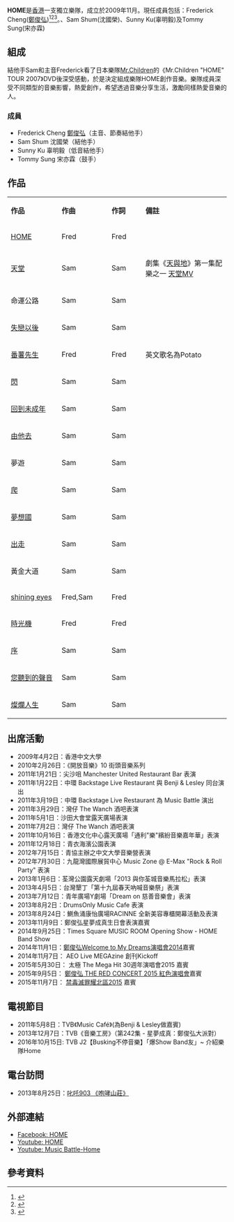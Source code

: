 {{refimprove|time=2014-01-22T13:56:49+00:00}}
{{藝人
| 姓名     = HOME
| 類型     = 樂隊
| 圖片     = 
| 圖片尺寸 = 
| 圖片簡介 = 
| 活躍年代 = 2008年－
| 出身地   = {{HKG}}
| 出道日期 = 
| 音樂類型 = 
| 唱片公司 = 
| 經紀公司 = 
| 現任成員 = Vocal: [[鄭俊弘|Frederick Cheng]] ([[鄭俊弘|鄭俊弘]])<br />Guitar: Sam Shum (沈國榮)<br />Bass: Sunny Ku (辜明毅)<br />Drums: Tommy Sung (宋亦霖)
| 過往成員 = Bass: Danny Wong (黃國霖)<br />Percussion: Lego Shum (沈樂民)
| 音樂專輯 = 
| 網站     = [https://www.facebook.com/homehkband?ref=profile Facebook: Home]
}}

'''HOME'''是[[香港|香港]]一支獨立樂隊，成立於2009年11月。現任成員包括：Frederick Cheng([[鄭俊弘|鄭俊弘]])<ref>{{cite news| title=鄭俊弘減Job備戰《星夢》| url=http://orientaldaily.on.cc/cnt/entertainment/20130825/00282_020.html| publisher=東方日報| date=2013年8月25日| accessdate=2014年1月22日| archive-date=2013年10月22日| archive-url=https://web.archive.org/web/20131022210546/http://orientaldaily.on.cc/cnt/entertainment/20130825/00282_020.html| dead-url=no}}</ref><ref>{{cite news| title=鄭俊弘 狂野的煲呔| url=http://www.hket.com/eti/article/5b664b74-c2e2-45c7-aedb-78c743be19df-787335| publisher=經濟日報| date=2014年10月4日| access-date=2014-10-10| archive-url=https://web.archive.org/web/20141030085434/http://www.hket.com/eti/article/5b664b74-c2e2-45c7-aedb-78c743be19df-787335| archive-date=2014-10-30| dead-url=yes}}</ref><ref>{{cite news| title=自組樂隊Home撐場 鄭俊弘開騷唔剝衫| url=http://hd.stheadline.com/ent/ent_content.asp?track=news&contid=304336&srctype=n| publisher=頭條日報| date=2014年10月10日| accessdate=2014年10月10日| archive-date=2014年10月17日| archive-url=https://web.archive.org/web/20141017205850/http://hd.stheadline.com/ent/ent_content.asp?track=news&contid=304336&srctype=n| dead-url=no}}</ref>。、Sam Shum(沈國榮)、Sunny Ku(辜明毅)及Tommy Sung(宋亦霖)

== 組成 ==
結他手Sam和主音Frederick看了日本樂隊[[Mr.Children|Mr.Children]]的《Mr.Children "HOME" TOUR 2007》DVD後深受感動，於是決定組成樂隊HOME創作音樂。樂隊成員深受不同類型的音樂影響，熱愛創作，希望透過音樂分享生活，激勵同樣熱愛音樂的人。

=== 成員 ===
*Frederick Cheng [[鄭俊弘|鄭俊弘]]（主音、節奏結他手）
*Sam Shum 沈國榮（結他手）
*Sunny Ku 辜明毅（低音結他手）
*Tommy Sung 宋亦霖（鼓手）

== 作品 ==
{|class="wikitable" width="50%"
|- style="background:cornflowerblue; color:white" align=center
|style="width:15%"|'''作品'''||style="width:10%"|'''作曲'''||style="width:10%"|'''作詞'''||style="width:25%"|'''備註'''
|-
|[https://soundcloud.com/homebandhk/sets/home-debut-songs HOME]{{Wayback|url=https://soundcloud.com/homebandhk/sets/home-debut-songs |date=20150925134030 }}||Fred||Fred||
|-
|[https://soundcloud.com/homebandhk/heaven 天堂]{{Wayback|url=https://soundcloud.com/homebandhk/heaven |date=20150925144231 }}||Sam||Sam||劇集《[[天與地_(無線電視劇)|天與地]]》第一集配樂之一 [https://www.youtube.com/watch?v=_UeQCgUafwA 天堂MV]{{Wayback|url=https://www.youtube.com/watch?v=_UeQCgUafwA |date=20140617190046 }}
|-
|命運公路||Sam||Sam||
|-
|[https://www.youtube.com/watch?v=M42rkASq7Sw 失戀以後]{{Wayback|url=https://www.youtube.com/watch?v=M42rkASq7Sw |date=20141208082819 }}||Sam||Sam||
|-
|[https://soundcloud.com/homebandhk/potato 番薯先生]{{Wayback|url=https://soundcloud.com/homebandhk/potato |date=20150925133950 }}||Fred||Fred||英文歌名為Potato
|-
|[https://soundcloud.com/homebandhk/flash 閃]{{Wayback|url=https://soundcloud.com/homebandhk/flash |date=20150925134011 }}||Sam||Sam||
|-
|[https://www.youtube.com/watch?v=KqMEEf868YY&list=UUU-wcSrnZ1pGUd2O2AOtWYQ 回到未成年]{{Wayback|url=https://www.youtube.com/watch?v=KqMEEf868YY&list=UUU-wcSrnZ1pGUd2O2AOtWYQ |date=20150720010812 }}||Sam||Sam||
|-
|[https://soundcloud.com/homebandhk/let-it-be 由他去]{{Wayback|url=https://soundcloud.com/homebandhk/let-it-be |date=20150925134205 }}||Sam||Sam||
|-
|夢遊||Sam||Sam||
|-
|[https://www.youtube.com/watch?v=BwauwQH9s48&list=UUU-wcSrnZ1pGUd2O2AOtWYQ 爬]{{Wayback|url=https://www.youtube.com/watch?v=BwauwQH9s48&list=UUU-wcSrnZ1pGUd2O2AOtWYQ |date=20150623144927 }}||Sam||Sam||
|-
|[https://www.youtube.com/watch?v=ktyP4_tHXvo&list=UUU-wcSrnZ1pGUd2O2AOtWYQ 夢想國]{{Wayback|url=https://www.youtube.com/watch?v=ktyP4_tHXvo&list=UUU-wcSrnZ1pGUd2O2AOtWYQ |date=20150623145935 }}||Sam||Sam||
|-
|[https://www.youtube.com/watch?v=zN26U2CThIs 出走]{{Wayback|url=https://www.youtube.com/watch?v=zN26U2CThIs |date=20171220180248 }}||Sam||Sam||
|-
|黃金大道||Sam||Sam||
|-
|[https://www.youtube.com/watch?v=oBArHucpRQ0&list=UUU-wcSrnZ1pGUd2O2AOtWYQ shining eyes]{{Wayback|url=https://www.youtube.com/watch?v=oBArHucpRQ0&list=UUU-wcSrnZ1pGUd2O2AOtWYQ |date=20150712074136 }}||Fred,Sam||Fred||
|-
|[https://www.youtube.com/watch?v=KIgmaNWsiQU&feature=youtu.be 時光機]{{Wayback|url=https://www.youtube.com/watch?v=KIgmaNWsiQU&feature=youtu.be |date=20150720001700 }}||Fred||Fred||
|-
|[https://www.youtube.com/watch?v=y6josjdRoWQ 序]{{Wayback|url=https://www.youtube.com/watch?v=y6josjdRoWQ |date=20190216125317 }}||Sam||Sam||
|-
|[https://www.youtube.com/watch?v=UNtYOwCJj1g 您聽到的聲音]{{Wayback|url=https://www.youtube.com/watch?v=UNtYOwCJj1g |date=20160315174622 }}||Sam||Sam||
|-
|[https://www.youtube.com/watch?v=ohWXRfqWFdA 燦爛人生]{{Wayback|url=https://www.youtube.com/watch?v=ohWXRfqWFdA |date=20190216125317 }}||Sam||Sam||
|}

==出席活動==

* 2009年4月2日：香港中文大學
* 2010年2月26日：《開放音樂》10 街頭音樂系列
* 2011年1月21日：尖沙咀 Manchester United Restaurant Bar 表演
* 2011年1月22日：中環 Backstage Live Restaurant 與 Benji & Lesley 同台演出
* 2011年3月19日：中環 Backstage Live Restaurant 為 Music Battle 演出
* 2011年3月29日：灣仔 The Wanch 酒吧表演
* 2011年5月1日：沙田大會堂露天廣場表演
* 2011年7月2日：灣仔 The Wanch 酒吧表演
* 2011年10月16日：香港文化中心露天廣場「通利"樂"繽紛音樂嘉年華」表演
* 2011年12月18日：青衣海濱公園表演
* 2012年7月15日：青協主辦之中文大學音樂營表演
* 2012年7月30日：九龍灣國際展貿中心 Music Zone @ E-Max "Rock & Roll Party" 表演
* 2013年1月6日：荃灣公園露天劇場「2013 與你荃城音樂馬拉松」表演
* 2013年4月5日：台灣墾丁「第十九屆春天吶喊音樂祭」表演
* 2013年7月12日：青年廣場Y劇場「Dream on 慈善音樂會」表演
* 2013年8月2日：DrumsOnly Music Cafe 表演
* 2013年8月24日：鰂魚涌康怡廣場RACINNE 全新美容專櫃開幕活動及表演
* 2013年11月9日：鄭俊弘星夢成真生日會表演嘉賓
* 2014年9月25日：Times Square MUSIC ROOM Opening Show - HOME Band Show
* 2014年11月1日：[[鄭俊弘Welcome_to_My_Dreams演唱會2014|鄭俊弘Welcome to My Dreams演唱會2014]]嘉賓
* 2014年11月7日： AEO Live MEGAzine 創刊Kickoff
* 2015年5月30日： 太極 The Mega Hit 30週年演唱會2015 嘉賓
* 2015年9月5日： [[鄭俊弘_THE_RED_CONCERT_2015_紅色演唱會|鄭俊弘 THE RED CONCERT 2015 紅色演唱會]]嘉賓
* 2015年11月7日： [http://www.facebook.com/%E7%A6%81%E6%AF%92%E6%BB%85%E7%BD%AA%E8%80%80%E5%8C%97%E5%8D%802015-1515352312113144/?fref=ts 禁毒滅罪耀北區2015]{{Wayback|url=http://www.facebook.com/%E7%A6%81%E6%AF%92%E6%BB%85%E7%BD%AA%E8%80%80%E5%8C%97%E5%8D%802015-1515352312113144/?fref=ts |date=20190216125317 }} 嘉賓

==電視節目==

*2011年5月8日：TVB《Music Café》(為Benji & Lesley做嘉賓)
*2013年12月7日：TVB《音樂工房》（第242集 - 星夢成真：鄭俊弘大派對）
*2016年10月15日: TVB J2【Busking不停音樂】「爆Show Band友」~ 介紹樂隊Home

==電台訪問==
*2013年8月25日：[https://www.youtube.com/watch?v=iWeCEJq7xdQ 叱吒903 《咆哮山莊》]{{Wayback|url=https://www.youtube.com/watch?v=iWeCEJq7xdQ |date=20160326014447 }}

==外部連結==

*[https://www.facebook.com/homehkband?ref=profile Facebook: HOME]{{Wayback|url=https://www.facebook.com/homehkband?ref=profile |date=20190216125317 }}
*[https://www.youtube.com/channel/UCU-wcSrnZ1pGUd2O2AOtWYQ Youtube: HOME]{{Wayback|url=https://www.youtube.com/channel/UCU-wcSrnZ1pGUd2O2AOtWYQ |date=20150717052813 }}
*[https://www.youtube.com/watch?v=sbgbx0l8r2k&list=PLAx7sVrJX3cyNiykIpjXntmSp17LOcU04 Youtube: Music Battle-Home]{{Wayback|url=https://www.youtube.com/watch?v=sbgbx0l8r2k&list=PLAx7sVrJX3cyNiykIpjXntmSp17LOcU04 |date=20140626055238 }}

== 參考資料 ==
<div class='references-small'>
<references/>
</div>